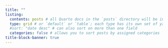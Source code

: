 ```yaml
---
title: ""
listing: 
  contents: posts # all Quarto docs in the `posts` directory will be included on your listing page
  type: grid # or `default` or `table`; each type has its own set of yaml options to include 
  #sort: "date desc" # can also sort on more than one field
  categories: false # allows you to sort posts by assigned categories    
title-block-banner: true
---
```

